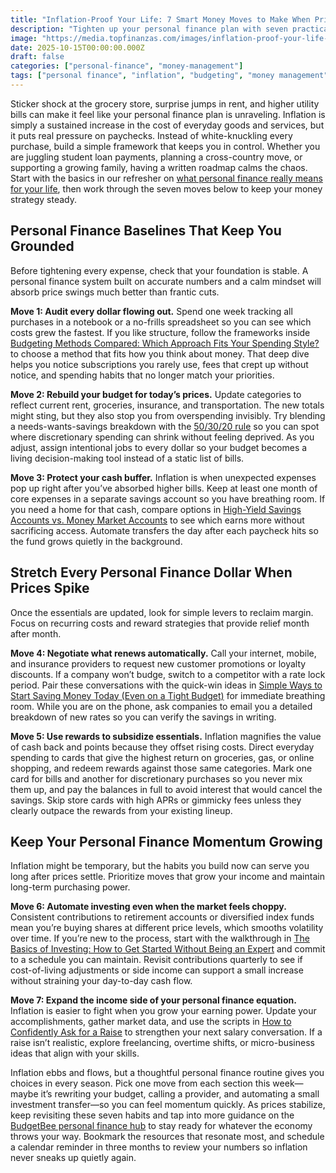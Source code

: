 ```yaml
---
title: "Inflation-Proof Your Life: 7 Smart Money Moves to Make When Prices Are High"
description: "Tighten up your personal finance plan with seven practical moves that keep your budget resilient when inflation hits."
image: "https://media.topfinanzas.com/images/inflation-proof-your-life-7-smart-money-moves.webp"
date: 2025-10-15T00:00:00.000Z
draft: false
categories: ["personal-finance", "money-management"]
tags: ["personal finance", "inflation", "budgeting", "money management"]
---
```


Sticker shock at the grocery store, surprise jumps in rent, and higher utility bills can make it feel like your personal finance plan is unraveling. Inflation is simply a sustained increase in the cost of everyday goods and services, but it puts real pressure on paychecks. Instead of white-knuckling every purchase, build a simple framework that keeps you in control. Whether you are juggling student loan payments, planning a cross-country move, or supporting a growing family, having a written roadmap calms the chaos. Start with the basics in our refresher on <a href="https://budgetbeepro.com/personal-finance/what-is-personal-finance-and-why-does-it-matter">what personal finance really means for your life</a>, then work through the seven moves below to keep your money strategy steady.

## Personal Finance Baselines That Keep You Grounded

Before tightening every expense, check that your foundation is stable. A personal finance system built on accurate numbers and a calm mindset will absorb price swings much better than frantic cuts.

**Move 1: Audit every dollar flowing out.** Spend one week tracking all purchases in a notebook or a no-frills spreadsheet so you can see which costs grew the fastest. If you like structure, follow the frameworks inside <a href="https://budgetbeepro.com/personal-finance/budgeting-methods-compared-which-approach-fits-your-spending-style">Budgeting Methods Compared: Which Approach Fits Your Spending Style?</a> to choose a method that fits how you think about money. That deep dive helps you notice subscriptions you rarely use, fees that crept up without notice, and spending habits that no longer match your priorities.

**Move 2: Rebuild your budget for today’s prices.** Update categories to reflect current rent, groceries, insurance, and transportation. The new totals might sting, but they also stop you from overspending invisibly. Try blending a needs-wants-savings breakdown with the <a href="https://budgetbeepro.com/personal-finance/the-50-30-20-rule-explained-simple-budgeting-that-actually-works">50/30/20 rule</a> so you can spot where discretionary spending can shrink without feeling deprived. As you adjust, assign intentional jobs to every dollar so your budget becomes a living decision-making tool instead of a static list of bills.

**Move 3: Protect your cash buffer.** Inflation is when unexpected expenses pop up right after you’ve absorbed higher bills. Keep at least one month of core expenses in a separate savings account so you have breathing room. If you need a home for that cash, compare options in <a href="https://budgetbeepro.com/personal-finance/high-yield-savings-accounts-vs-money-market-accounts-where-to-keep-your-emergency-fund">High-Yield Savings Accounts vs. Money Market Accounts</a> to see which earns more without sacrificing access. Automate transfers the day after each paycheck hits so the fund grows quietly in the background.

<AdZone id="us_budgetbeepro_3" />

## Stretch Every Personal Finance Dollar When Prices Spike

Once the essentials are updated, look for simple levers to reclaim margin. Focus on recurring costs and reward strategies that provide relief month after month.

**Move 4: Negotiate what renews automatically.** Call your internet, mobile, and insurance providers to request new customer promotions or loyalty discounts. If a company won’t budge, switch to a competitor with a rate lock period. Pair these conversations with the quick-win ideas in <a href="https://budgetbeepro.com/personal-finance/simple-ways-to-start-saving-money-today-even-on-a-tight-budget">Simple Ways to Start Saving Money Today (Even on a Tight Budget)</a> for immediate breathing room. While you are on the phone, ask companies to email you a detailed breakdown of new rates so you can verify the savings in writing.

**Move 5: Use rewards to subsidize essentials.** Inflation magnifies the value of cash back and points because they offset rising costs. Direct everyday spending to cards that give the highest return on groceries, gas, or online shopping, and redeem rewards against those same categories. Mark one card for bills and another for discretionary purchases so you never mix them up, and pay the balances in full to avoid interest that would cancel the savings. Skip store cards with high APRs or gimmicky fees unless they clearly outpace the rewards from your existing lineup.

## Keep Your Personal Finance Momentum Growing

Inflation might be temporary, but the habits you build now can serve you long after prices settle. Prioritize moves that grow your income and maintain long-term purchasing power.

**Move 6: Automate investing even when the market feels choppy.** Consistent contributions to retirement accounts or diversified index funds mean you’re buying shares at different price levels, which smooths volatility over time. If you’re new to the process, start with the walkthrough in <a href="https://budgetbeepro.com/personal-finance/the-basics-of-investing-how-to-get-started-without-being-an-expert">The Basics of Investing: How to Get Started Without Being an Expert</a> and commit to a schedule you can maintain. Revisit contributions quarterly to see if cost-of-living adjustments or side income can support a small increase without straining your day-to-day cash flow.

**Move 7: Expand the income side of your personal finance equation.** Inflation is easier to fight when you grow your earning power. Update your accomplishments, gather market data, and use the scripts in <a href="https://budgetbeepro.com/personal-finance/how-to-confidently-ask-for-a-raise-personal-finance-guide">How to Confidently Ask for a Raise</a> to strengthen your next salary conversation. If a raise isn’t realistic, explore freelancing, overtime shifts, or micro-business ideas that align with your skills.

Inflation ebbs and flows, but a thoughtful personal finance routine gives you choices in every season. Pick one move from each section this week—maybe it’s rewriting your budget, calling a provider, and automating a small investment transfer—so you can feel momentum quickly. As prices stabilize, keep revisiting these seven habits and tap into more guidance on the <a href="https://budgetbeepro.com/personal-finance/">BudgetBee personal finance hub</a> to stay ready for whatever the economy throws your way. Bookmark the resources that resonate most, and schedule a calendar reminder in three months to review your numbers so inflation never sneaks up quietly again.
